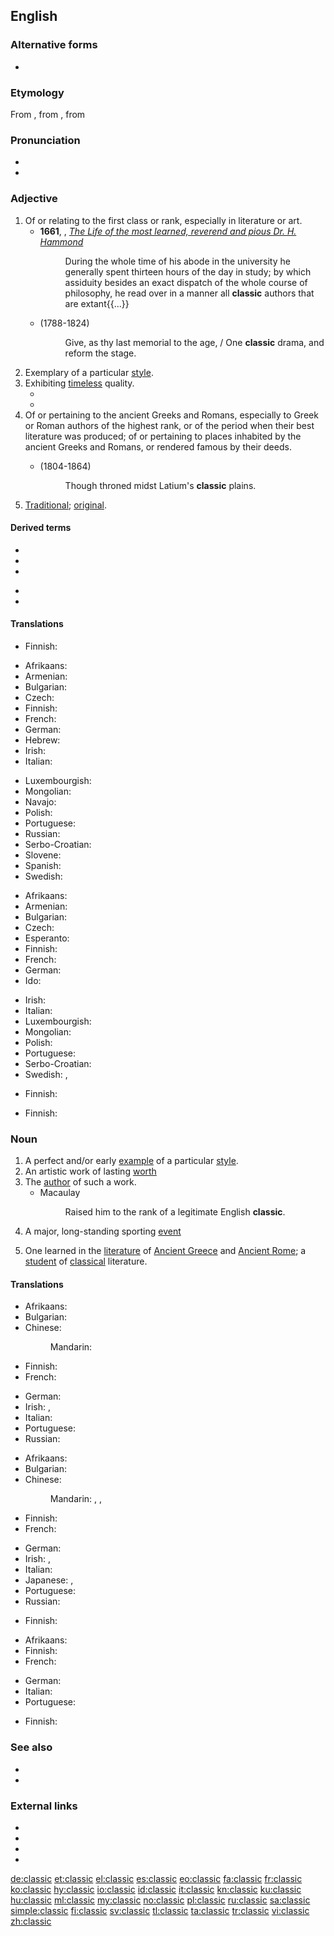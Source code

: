 {{also|clàssic}}
==English==

===Alternative forms===
* {{l|en|classick}} {{qualifier|obsolete}}

===Etymology===
From {{etyl|fr|en}} {{m|fr|classique|}}, from {{etyl|la|en}} {{m|la|classicus||relating to the classes of Roman citizenry, especially the highest}}, from {{m|la|classis|}}

===Pronunciation===
* {{IPA|/ˈklæ.sɪk/|lang=en}}
* {{rhymes|æsɪk|lang=en}}

===Adjective===
{{en-adj}}

# Of or relating to the first class or rank, especially in literature or art.
#* '''1661''', {{w|John Fell (bishop)|John Fell}}, ''[http://archive.org/stream/a615775104worduoft/a615775104worduoft_djvu.txt The Life of the most learned, reverend and pious Dr. H. Hammond]''
#*: During the whole time of his abode in the university he generally spent thirteen hours of the day in study; by which assiduity besides an exact dispatch of the whole course of philosophy, he read over in a manner all '''classic''' authors that are extant{{...}}
#* {{w|Lord Byron}} (1788-1824)
#*: Give, as thy last memorial to the age, / One '''classic''' drama, and reform the stage.
# Exemplary of a particular [[style]].
# Exhibiting [[timeless]] quality.
#* {{quote-book|year=1963|author={{w|Margery Allingham}}|title={{w|The China Governess}}
|chapter=20|url=http://openlibrary.org/works/OL2004261W
|passage=The story struck the depressingly familiar note with which true stories ring in the tried ears of experienced policemen. No one queried it. It was in the '''classic''' pattern of human weakness, mean and embarrassing and sad.}}
#* {{quote-magazine|date=2013-01-01|author=Paul Bartel, Ashli Moore
|volume=101|issue=1|page=47&ndash;48|magazine={{w|American Scientist}}
|title=[http://www.americanscientist.org/issues/issues/feature/2013/1/avian-migration-the-ultimate-red-eye-flight Avian Migration: The Ultimate Red-Eye Flight]
|passage=Many of these '''classic''' methods are still used, with some modern improvements. For example, with the aid of special microphones and automated sound detection software, ornithologists recently reported [&hellip;] that pine siskins (''Spinus pinus'') undergo an irregular, nomadic type of nocturnal migration.}}
# Of or pertaining to the ancient Greeks and Romans, especially to Greek or Roman authors of the highest rank, or of the period when their best literature was produced; of or pertaining to places inhabited by the ancient Greeks and Romans, or rendered famous by their deeds.
#* {{w|Felicia Hemans}} (1804-1864)
#*: Though throned midst Latium's '''classic''' plains.
# {{lb|en|euphemistic}} [[traditional|Traditional]]; [[original]].
#: {{ux|en|Users who dislike the new visual layout can return to '''classic''' mode.}}

====Derived terms====
{{der-top}}
* {{l|en|classical}}
* {{l|en|classic female blues}}
* {{l|en|classic rock}}
{{der-mid}}
* {{l|en|classic skiing}}
* {{l|en|fall classic}}
{{der-bottom}}

====Translations====
{{trans-top|of or relating to the first class or rank}}
* Finnish: {{t+|fi|klassinen}}
{{trans-mid}}
{{trans-bottom}}

{{trans-top|exemplary of a particular style}}
* Afrikaans: {{t|af|klassiek}}
* Armenian: {{t+|hy|դասական}}
* Bulgarian: {{t+|bg|класически}}
* Czech: {{t+|cs|klasický|m}}
* Finnish: {{t+|fi|klassinen}}
* French: {{t+|fr|classique|m|f}}
* German: {{t+|de|klassisch}}
* Hebrew: {{t|he|קלאסי|m|tr=klasi}}
* Irish: {{t|ga|clasaiceach}}
* Italian: {{t+|it|classico}}
{{trans-mid}}
* Luxembourgish: {{t|lb|klassesch}}
* Mongolian: {{t-needed|mn}}
* Navajo: {{t|nv|wódáanii}}
* Polish: {{t+|pl|klasyczny|m}}
* Portuguese: {{t+|pt|clássico}}
* Russian: {{t+|ru|класси́ческий}}
* Serbo-Croatian: {{t+|sh|klàsičan}}
* Slovene: {{t+|sl|klasičen}}
* Spanish: {{t+|es|clásico}}
* Swedish: {{t+|sv|klassisk}}
{{trans-bottom}}

{{trans-top|exhibiting timeless quality}}
* Afrikaans: {{t|af|klassiek}}
* Armenian: {{t+|hy|դասական}}
* Bulgarian: {{t+|bg|класически}}
* Czech: {{t+|cs|klasický|m}}
* Esperanto: {{t|eo|klasika}}
* Finnish: {{t+|fi|klassinen}}
* French: {{t+|fr|classique|m|f}}
* German: {{t+|de|klassisch}}
* Ido: {{t+|io|klasika}}
{{trans-mid}}
* Irish: {{t|ga|clasaiceach}}
* Italian: {{t+|it|classico}}
* Luxembourgish: {{t|lb|klassesch}}
* Mongolian: {{t-needed|mn}}
* Polish: {{t+|pl|klasyczny|m}}
* Portuguese: {{t+|pt|clássico}}
* Serbo-Croatian: {{t+|sh|klàsičan}}
* Swedish: {{t+|sv|tidlös}}, {{t+|sv|klassisk}}
{{trans-bottom}}

{{trans-top|of or pertaining to the ancient Greeks and Romans}}
* Finnish: {{t|fi|antiikin}} {{qualifier|genitive of noun "[[antiikki]]"}}
{{trans-mid}}
{{trans-bottom}}

{{trans-top|traditional, original}}
* Finnish: {{t+|fi|perinteinen}}
{{trans-mid}}
{{trans-bottom}}

===Noun===
{{en-noun}}

# A perfect and/or early [[example]] of a particular [[style]].
# An artistic work of lasting [[worth]]
# The [[author]] of such a work.
#* Macaulay
#*: Raised him to the rank of a legitimate English '''classic'''.
# A major, long-standing sporting [[event]]
# {{lb|en|dated}} One learned in the [[literature]] of [[Ancient Greece]] and [[Ancient Rome]]; a [[student]] of [[classical]] literature.

====Translations====
{{trans-top|example}}
* Afrikaans: {{t|af|klassieke}}
* Bulgarian: {{t+|bg|образе́ц|m}}
* Chinese:
*: Mandarin: {{t+|cmn|典型|tr=diǎnxíng|sc=Hani}}
* Finnish: {{t+|fi|klassikko}}
* French: {{t+|fr|classique|m}}
{{trans-mid}}
* German: {{t+|de|Klassiker|m}}
* Irish: {{t|ga|clasaic|f}}, {{t|ga|clasaiceach|m}}
* Italian: {{t+|it|classico|m}}
* Portuguese: {{t+|pt|clássico|m}}
* Russian: {{t+|ru|образе́ц|m}}
{{trans-bottom}}

{{trans-top|lasting work}}
* Afrikaans: {{t|af|klassieke}}
* Bulgarian: {{t+|bg|кла́сика|f}}
* Chinese:
*: Mandarin: {{t+|cmn|經典|sc=Hani}}, {{t+|cmn|经典|tr=jīngdiǎn|sc=Hani}}, {{t+|cmn|名著|tr=míngzhù|sc=Hani}}
* Finnish: {{t+|fi|klassikko}}
* French: {{t+|fr|classique|m}}
{{trans-mid}}
* German: {{t+|de|Klassiker|m}}
* Irish: {{t|ga|clasaic|f}}, {{t|ga|clasaiceach|m}}
* Italian: {{t+|it|classico|m}}
* Japanese: {{t|ja|クラシック|tr=kurashikku|sc=Jpan}}, {{t+|ja|古典|tr=こてん, koten|sc=Jpan}}
* Portuguese: {{t+|pt|clássico|m}}
* Russian: {{t+|ru|кла́ссика|f}}
{{trans-bottom}}

{{trans-top|author}}
* Finnish: {{t+|fi|klassikko}}
{{trans-mid}}
{{trans-bottom}}

{{trans-top|sports event}}
* Afrikaans: {{t|af|klassieke}}
* Finnish: {{t+|fi|klassikko}}
* French: {{t+|fr|classique|m}}
{{trans-mid}}
* German: {{t+|de|Klassiker|m}}
* Italian: {{t+|it|classico|m}}
* Portuguese: {{t+|pt|clássico|m}}
{{trans-bottom}}

{{trans-top|learned one}}
* Finnish: {{t|fi|klassisti}}
{{trans-mid}}
{{trans-bottom}}

===See also===
* {{l|en|classical}}
* {{l|en|classics}}

===External links===
* {{R:Webster 1913}}
* {{R:Century 1911}}
* {{R:OneLook}}
* {{R:GNV|classical, classic}}

[[de:classic]]
[[et:classic]]
[[el:classic]]
[[es:classic]]
[[eo:classic]]
[[fa:classic]]
[[fr:classic]]
[[ko:classic]]
[[hy:classic]]
[[io:classic]]
[[id:classic]]
[[it:classic]]
[[kn:classic]]
[[ku:classic]]
[[hu:classic]]
[[ml:classic]]
[[my:classic]]
[[no:classic]]
[[pl:classic]]
[[ru:classic]]
[[sa:classic]]
[[simple:classic]]
[[fi:classic]]
[[sv:classic]]
[[tl:classic]]
[[ta:classic]]
[[tr:classic]]
[[vi:classic]]
[[zh:classic]]